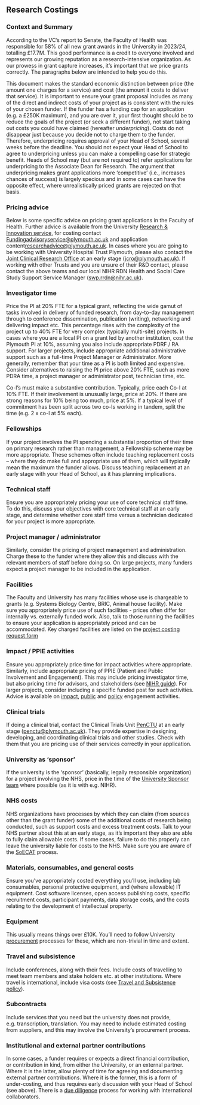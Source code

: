 ## Research Costings

### Context and Summary

According to the VC’s report to Senate, the Faculty of Health was responsible for 58% of all new grant awards in the University in 2023/24, totalling £17.7M. This good performance is a credit to everyone involved and represents our growing reputation as a research-intensive organization. As our prowess in grant capture increases, it’s important that we price grants correctly. The paragraphs below are intended to help you do this.

This document makes the standard economic distinction between price (the amount one charges for a service) and cost (the amount it costs to deliver that service). It is important to ensure your grant proposal includes as many of the direct and indirect costs of your project as is consistent with the rules of your chosen funder. If the funder has a funding cap for an application (e.g. a £250K maximum), and you are over it, your first thought should be to reduce the goals of the project (or seek a different funder), not start taking out costs you could have claimed (hereafter *underpricing*). Costs do not disappear just because you decide not to charge them to the funder. Therefore, underpricing requires approval of your Head of School, several weeks before the deadline. You should not expect your Head of School to agree to underpricing unless you can make a compelling case for strategic benefit. Heads of School may (but are not required to) refer applications for underpricing to the Associate Dean for Research. The argument that underpricing makes grant applications more ‘competitive’ (i.e., increases chances of success) is largely specious and in some cases can have the opposite effect, where unrealistically priced grants are rejected on that basis.

### Pricing advice

Below is some specific advice on pricing grant applications in the Faculty of Health. Further advice is available from the University [Research & Innovation service](https://www.plymouth.ac.uk/research/support/funding/award-manager-launch), for costing contact [Fundingadvisoryservice@plymouth.ac.uk](mailto:Fundingadvisoryservice@plymouth.ac.uk) and application content[researchadvice@plymouth.ac.uk](mailto:researchadvice@plymouth.ac.uk). In cases where you are going to be working with University Hospital Trust Plymouth, please also contact the [Joint Clinical Research Office](https://www.plymouth.ac.uk/research/joint-clinical-research-office) at an early stage ([jcro@plymouth.ac.uk](mailto:jcro@plymouth.ac.uk)). If working with other Trusts and you are unsure of their R&D contact, please contact the above teams and our local NIHR RDN Health and Social Care Study Support Service Manager ([swp.rrdn@nihr.ac.uk](mailto:swp.rrdn@nihr.ac.uk)).

### Investigator time 

Price the PI at 20% FTE for a typical grant, reflecting the wide gamut of tasks involved in delivery of funded research, from day-to-day management through to conference dissemination, publication (writing), networking and delivering impact etc. This percentage rises with the complexity of the project up to 40% FTE for very complex (typically multi-site) projects. In cases where you are a local PI on a grant led by another institution, cost the Plymouth PI at 10%, assuming you also include appropriate PDRF / RA support. For larger projects, include appropriate additional administrative support such as a full-time Project Manager or Administrator. More generally, remember that your time as a PI is both limited and expensive. Consider alternatives to raising the PI price above 20% FTE, such as more PDRA time, a project manager or administrator post, technician time, etc.

Co-I's must make a substantive contribution. Typically, price each Co-I at 10% FTE. If their involvement is unusually large, price at 20%. If there are strong reasons for 10% being too much, price at 5%. If a typical level of commitment has been split across two co-Is working in tandem, split the time (e.g. 2 x co-I at 5% each).

### Fellowships

If your project involves the PI spending a substantial proportion of their time on primary research rather than management, a Fellowship scheme may be more appropriate. These schemes often include teaching replacement costs – where they do make full and appropriate use of them, which will typically mean the maximum the funder allows. Discuss teaching replacement at an early stage with your Head of School, as it has planning implications.

### Technical staff

Ensure you are appropriately pricing your use of core technical staff time. To do this, discuss your objectives with core technical staff at an early stage, and determine whether core staff time versus a technician dedicated for your project is more appropriate.

### Project manager / administrator# 

Similarly, consider the pricing of project management and administration. Charge these to the funder where they allow this and discuss with the relevant members of staff before doing so. On large projects, many funders expect a project manager to be included in the application.

### Facilities

The Faculty and University has many facilities whose use is chargeable to grants (e.g. Systems Biology Centre, BRIC, Animal house facility). Make sure you appropriately price use of such facilities - prices often differ for internally vs. externally funded work. Also, talk to those running the facilities to ensure your application is appropriately priced and can be accommodated. Key charged facilities are listed on the [project costing request form](https://liveplymouthac.sharepoint.com/sites/u103/Website%20Documents/Forms/Document%20Set.aspx?id=%2Fsites%2Fu103%2FWebsite%20Documents%2FResearch%20Application%20Process)

### Impact / PPIE activities

Ensure you appropriately price time for impact activities where appropriate. Similarly, include appropriate pricing of PPIE (Patient and Public Involvement and Engagement). This may include pricing investigator time, but also pricing time for advisors, and stakeholders (see [NIHR guide](https://www.nihr.ac.uk/payment-guidance-researchers-and-professionals)). For larger projects, consider including a specific funded post for such activities. Advice is available on [impact](https://www.plymouth.ac.uk/research/support/impact), [public](https://www.plymouth.ac.uk/research/public-engagement-at-plymouth) and [policy](https://www.plymouth.ac.uk/research/public-policy/engaging-with-policy) engagement activities.

### Clinical trials

If doing a clinical trial, contact the Clinical Trials Unit [PenCTU ](https://www.plymouth.ac.uk/research/public-policy/engaging-with-policy) at an early stage ([penctu@plymouth.ac.uk](mailto:penctu@pcmd.ac.uk)). They provide expertise in designing, developing, and coordinating clinical trials and other studies. Check with them that you are pricing use of their services correctly in your application.

### University as ‘sponsor’

If the university is the ‘sponsor’ (basically, legally responsible organization) for a project involving the NHS, price in the time of the [University Sponsor team](mailto:research.governance@plymouth.ac.uk) where possible (as it is with e.g. NIHR).

### NHS costs

NHS organizations have processes by which they can claim (from sources other than the grant funder) some of the additional costs of research being conducted, such as support costs and excess treatment costs. Talk to your NHS partner about this at an early stage, as it’s important they also are able to fully claim allowable costs. If some cases, failure to do this properly can leave the university liable for costs to the NHS. Make sure you are aware of the [SoECAT](https://www.nihr.ac.uk/online-soecat-guidance) process.

### Materials, consumables, and general costs 

Ensure you’ve appropriately costed everything you’ll use, including lab consumables, personal protective equipment, and (where allowable) IT equipment. Cost software licenses, open access publishing costs, specific recruitment costs, participant payments, data storage costs, and the costs relating to the development of intellectual property.

### Equipment 

This usually means things over £10K. You’ll need to follow University [procurement](https://www.plymouth.ac.uk/about-us/university-structure/service-areas/procurement) processes for these, which are non-trivial in time and extent.

### Travel and subsistence 

Include conferences, along with their fees. Include costs of travelling to meet team members and stake holders etc. at other institutions. Where travel is international, include visa costs (see [Travel and Subsistence policy](https://liveplymouthac.sharepoint.com/sites/U11/SitePages/Travel-and-Subsistence-Policy.aspx)).

### Subcontracts 

Include services that you need but the university does not provide, e.g. transcription, translation. You may need to include estimated costing from suppliers, and this may involve the University’s procurement process.

### Institutional and external partner contributions 

In some cases, a funder requires or expects a direct financial contribution, or contribution in kind, from either the University, or an external partner. Where it is the latter, allow plenty of time for agreeing and documenting external partner contributions. Where it is the former, this is a form of under-costing, and thus requires early discussion with your Head of School (see above). There is a [due diligence](https://liveplymouthac.sharepoint.com/sites/u103/SitePages/Due%20Diligence.aspx) process for working with International collaborators.

